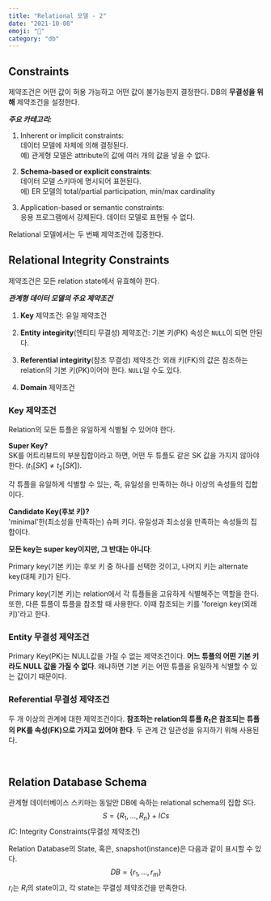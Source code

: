 ```yaml
---
title: "Relational 모델 - 2"
date: "2021-10-08"
emoji: "🤝"
category: "db"
---
```

## Constraints
제약조건은 어떤 값이 허용 가능하고 어떤 값이 불가능한지 결정한다. DB의 **무결성을 위해** 제약조건을 설정한다.

***주요 카테고리:***

1. Inherent or implicit constraints:  
    데이터 모델에 자체에 의해 결정된다.  
    예) 관게형 모델은 attribute의 값에 여러 개의 값을 넣을 수 없다.

2. **Schema-based or explicit constraints**:  
    데이터 모델 스키마에 명시되어 표현된다.  
    에) ER 모델의 total/partial participation, min/max cardinality

3. Application-based or semantic constraints:  
    응용 프로그램에서 강제된다. 데이터 모델로 표현될 수 없다.

Relational 모델에서는 두 번째 제약조건에 집중한다.

## Relational Integrity Constraints
제약조건은 모든 relation state에서 유효해야 한다.

***관계형 데이터 모델의 주요 제약조건***

1. **Key** 제약조건: 유일 제약조건

2. **Entity integirity**(엔티티 무결성) 제약조건: 기본 키(PK) 속성은 `NULL`이 되면 안된다.

3. **Referential integirity**(참조 무결성) 제약조건: 외래 키(FK)의 값은 참조하는 relation의 기본 키(PK)이어야 한다. `NULL`일 수도 있다.

4. **Domain** 제약조건

### Key 제약조건
Relation의 모든 튜플은 유일하게 식별될 수 있어야 한다.

**Super Key?**  
SK를 어트리뷰트의 부분집합이라고 하면, 어떤 두 튜플도 같은 SK 값을 가지지 않아야 한다. ($t_1[SK]≠t_2[SK]$). 

각 튜플을 유일하게 식별할 수 있는, 즉, 유일성을 만족하는 하나 이상의 속성들의 집합이다.

**Candidate Key(후보 키)?**  
'minimal'한(최소성을 만족하는) 슈퍼 키다. 유일성과 최소성을 만족하는 속성들의 집합이다.

**모든 key는 super key이지만, 그 반대는 아니다**.

Primary key(기본 키)는 후보 키 중 하나를 선택한 것이고, 나머지 키는 alternate key(대체 키)가 된다.

Primary key(기본 키)는 relation에서 각 튜플들을 고유하게 식별해주는 역할을 한다. 또한, 다른 튜플이 튜플을 참조할 때 사용한다. 이때 참조되는 키를 'foreign key(외래 키)'라고 한다.

### Entity 무결성 제약조건
Primary Key(PK)는 NULL값을 가질 수 없는 제약조건이다. **어느 튜플의 어떤 기본 키라도 NULL 값을 가질 수 없다**. 
왜냐하면 기본 키는 어떤 튜플을 유일하게 식별할 수 있는 값이기 때문이다.

### Referential 무결성 제약조건
두 개 이상의 관계에 대한 제약조건이다. **참조하는 relation의 튜플 $R_1$은 참조되는 튜플의 PK를 속성(FK)으로 가지고 있어야 한다**. 두 관계 간 일관성을 유지하기 위해 사용된다.

<br/>

## Relation Database Schema
관계형 데이터베이스 스키마는 동일안 DB에 속하는 relational schema의 집합 $S$다.
$$
S=\{R_1, ..., R_n\} + ICs
$$
$IC$: Integrity Constraints(무결성 제약조건)

Relation Database의 State, 혹은, snapshot(instance)은 다음과 같이 표시할 수 있다.
$$
DB=\{r_1, ..., r_m\}
$$
$r_i$는 $R_i$의 state이고, 각 state는 무결성 제약조건을 만족한다.